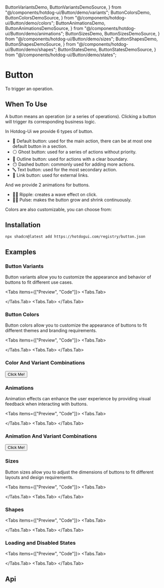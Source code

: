  ButtonVariantsDemo,
  ButtonVariantsDemoSource,
} from "@/components/hotdog-ui/Button/demo/variants";
  ButtonColorsDemo,
  ButtonColorsDemoSource,
} from "@/components/hotdog-ui/Button/demo/colors";
  ButtonAnimationsDemo,
  ButtonAnimationsDemoSource,
} from "@/components/hotdog-ui/Button/demo/animations";
  ButtonSizesDemo,
  ButtonSizesDemoSource,
} from "@/components/hotdog-ui/Button/demo/sizes";
  ButtonShapesDemo,
  ButtonShapesDemoSource,
} from "@/components/hotdog-ui/Button/demo/shapes";
  ButtonStatesDemo,
  ButtonStatesDemoSource,
} from "@/components/hotdog-ui/Button/demo/states";

# Button

To trigger an operation.

## When To Use

A button means an operation (or a series of operations). Clicking a button will trigger its corresponding business logic.

In Hotdog-Ui we provide 6 types of button.

- 🔵 Default button: used for the main action, there can be at most one default button in a section.
- ⚪️ Ghost button: used for a series of actions without priority.
- 🔳 Outline button: used for actions with a clear boundary.
- 😶 Dashed button: commonly used for adding more actions.
- 🔤 Text button: used for the most secondary action.
- 🔗 Link button: used for external links.

And we provide 2 animations for buttons.

- 🏃‍♂️ Ripple: creates a wave effect on click.
- 🏃‍♀️ Pulse: makes the button grow and shrink continuously.

Colors are also customizable, you can choose from:

<Colors />

## Installation

```sh npm2yarn
npx shadcn@latest add https://hotdogui.com/registry/button.json
```

## Examples

### Button Variants

Button variants allow you to customize the appearance and behavior of buttons to fit different use cases.

<Tabs items={["Preview", "Code"]}>
  <Tabs.Tab>
    <Section>
      <ButtonVariantsDemo />
    </Section>
  </Tabs.Tab>
  <Tabs.Tab>
    <ButtonVariantsDemoSource />
  </Tabs.Tab>
</Tabs>

### Button Colors

Button colors allow you to customize the appearance of buttons to fit different themes and branding requirements.

<Tabs items={["Preview", "Code"]}>
  <Tabs.Tab>
    <Section>
      <ButtonColorsDemo />
    </Section>
  </Tabs.Tab>
  <Tabs.Tab>
    <ButtonColorsDemoSource />
  </Tabs.Tab>
</Tabs>

### Color And Variant Combinations

<Section>
  <ComponentGenerator
    fields={["variant", "color"]}
    values={[
      ["default", "ghost", "outline", "dashed", "text", "link"],
      ["primary", "secondary", "success", "warning", "danger", "info", "sharp"],
    ]}
    direction="horizontal"
  >
    <Button>Click Me!</Button>
  </ComponentGenerator>
</Section>

### Animations

Animation effects can enhance the user experience by providing visual feedback when interacting with buttons.

<Tabs items={["Preview", "Code"]}>
  <Tabs.Tab>
    <Section>
      <ButtonAnimationsDemo />
    </Section>
  </Tabs.Tab>
  <Tabs.Tab>
    <ButtonAnimationsDemoSource />
  </Tabs.Tab>
</Tabs>

### Animation And Variant Combinations

<Section>
  <ComponentGenerator
    fields={["variant", "animation"]}
    values={[
      ["default", "ghost", "outline", "dashed", "text", "link"],
      ["ripple", "pulse", "shine", "press", "none"],
    ]}
    direction="vertical"
  >
    <Button color="secondary">Click Me!</Button>
  </ComponentGenerator>
</Section>

### Sizes

Button sizes allow you to adjust the dimensions of buttons to fit different layouts and design requirements.

<Tabs items={["Preview", "Code"]}>
  <Tabs.Tab>
    <Section>
      <ButtonSizesDemo />
    </Section>
  </Tabs.Tab>
  <Tabs.Tab>
    <ButtonSizesDemoSource />
  </Tabs.Tab>
</Tabs>

### Shapes

<Tabs items={["Preview", "Code"]}>
  <Tabs.Tab>
    <Section>
      <ButtonShapesDemo />
    </Section>
  </Tabs.Tab>
  <Tabs.Tab>
    <ButtonShapesDemoSource />
  </Tabs.Tab>
</Tabs>

### Loading and Disabled States

<Tabs items={["Preview", "Code"]}>
  <Tabs.Tab>
    <Section>
      <ButtonStatesDemo />
    </Section>
  </Tabs.Tab>
  <Tabs.Tab>
    <ButtonStatesDemoSource />
  </Tabs.Tab>
</Tabs>

## Api

<Props data={PropsData} />
